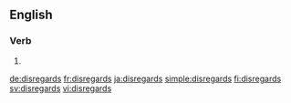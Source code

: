 ==English==

===Verb===
{{head|en|verb form}}

# {{en-third-person singular of|disregard}}

[[de:disregards]]
[[fr:disregards]]
[[ja:disregards]]
[[simple:disregards]]
[[fi:disregards]]
[[sv:disregards]]
[[vi:disregards]]